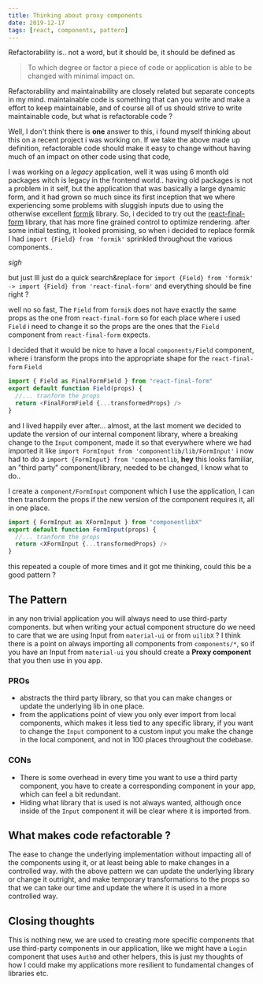 ```yaml
---
title: Thinking about proxy components
date: 2019-12-17
tags: [react, components, pattern]
---
```


Refactorability is.. not a word, but it should be, it should be defined as

> To which degree or factor a piece of code or application is able to be changed with minimal impact on.

Refactorability and maintainability are closely related but separate concepts in my mind.
maintainable code is something that can you write and make a effort to keep maintainable, and of course all of us should strive to write
maintainable code, but what is refactorable code ?

Well, I don't think there is **one** answer to this, i found myself thinking about this on a recent project i was working on.
If we take the above made up definition, refactorable code should make it easy to change without having much of an impact on other code using that code,

I was working on a _legacy_ application, well it was using 6 month old packages witch is legacy in the frontend world..
having old packages is not a problem in it self, but the application that was basically a large dynamic form, and it had grown so much since its first inception
that we where experiencing some problems with sluggish inputs due to using the otherwise excellent [formik](https://www.npmjs.com/package/formik) library.
So, i decided to try out the [react-final-form](https://www.npmjs.com/package/react-final-form) library, that has more fine grained control to optimize rendering.
after some initial testing, it looked promising, so when i decided to replace formik I had `import {Field} from 'formik'` sprinkled throughout the various components..

_sigh_

but just Ill just do a quick search&replace for `import {Field} from 'formik' -> import {Field} from 'react-final-form'` and everything should be fine right ?

well no so fast, The `Field` from `formik` does not have exactly the same props as the one from `react-final-form`
so for each place where i used `Field` i need to change it so the props are the ones that the `Field` component from `react-final-form` expects.

I decided that it would be nice to have a local `components/Field` component, where i transform the props into the appropriate shape for the `react-final-form` `Field`

```javascript
import { Field as FinalFormField } from "react-final-form"
export default function Field(props) {
  //... tranform the props
  return <FinalFormField {...transformedProps} />
}
```

and I lived happily ever after... almost, at the last moment we decided to update the version of our internal component library, where a breaking change to the `Input` component, made it so that
everywhere where we had imported it like `import FormInput from 'componentlib/lib/FormInput'` i now had to do a `import {FormInput} from 'componentlib`, **hey** this looks familiar, an "third party" component/library, needed to be changed, I know what to do..

I create a `component/FormInput` component which I use the application, I can then transform the props if the new version of the component requires it, all in one place.

```javascript
import { FormInput as XFormInput } from "componentlibX"
export default function FormInput(props) {
  //... tranform the props
  return <XFormInput {...transformedProps} />
}
```

this repeated a couple of more times and it got me thinking, could this be a good pattern ?

## The Pattern

in any non trivial application you will always need to use third-party components. but when writing your actual component structure do we need to care that we are using Input from `material-ui` or from `uilibX` ?
I think there is a point on always importing all components from `components/*`, so if you have an Input from `material-ui` you should create a **Proxy component** that you then use in you app.

### PROs

- abstracts the third party library, so that you can make changes or update the underlying lib in one place.
- from the applications point of view you only ever import from local components, which makes it less tied to any specific library, if you want to change the `Input` component to a custom input you make the change in the local component, and not in 100 places throughout the codebase.

### CONs

- There is some overhead in every time you want to use a third party component, you have to create a corresponding component in your app, which can feel a bit redundant.
- Hiding what library that is used is not always wanted, although once inside of the `Input` component it will be clear where it is imported from.

## What makes code refactorable ?

The ease to change the underlying implementation without impacting all of the components using it, or at least being able to make changes in a controlled way.
with the above pattern we can update the underlying library or change it outright, and make temporary transformations to the props so that we can take our time and update the where it is used in a more controlled way.

## Closing thoughts

This is nothing new, we are used to creating more specific components that use third-party components in our application, like we might have a `Login` component that uses `Auth0` and other helpers, this is just my thoughts of how I could make my applications more resilient to fundamental changes of libraries etc.

